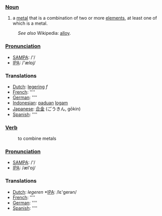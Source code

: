 ===[[Noun]]===
#a [[metal]] that is a combination of two or more [[element]]s, at least one of which is a metal. 
:''See also'' Wikipedia: [[w:alloy|alloy]].

===[[Pronunciation]]===
*[[w:SAMPA|SAMPA]]: /'/
*[[w:IPA|IPA]]: /'ælɒj/

===Translations===
*[[Dutch]]: [[legering]] ''f''
*[[French]]: [[]] ''''
*[[German]]: [[]] ''''
*[[Indonesian]]: [[padu|paduan]] [[logam]]
*[[Japanese]]: [[合金]] (ごうきん, gōkin)
*[[Spanish]]: [[]] ''''

===[[Verb]]===
:to combine metals

===[[Pronunciation]]===
*[[w:SAMPA|SAMPA]]: /'/
*[[w:IPA|IPA]]: /æl'ɒj/

===Translations===
*[[Dutch]]: [[]] ''legeren'' *[[w:IPA|IPA]]: /lε'gerən/
*[[French]]: [[]] ''''
*[[German]]: [[]] ''''
*[[Spanish]]: [[]] ''''